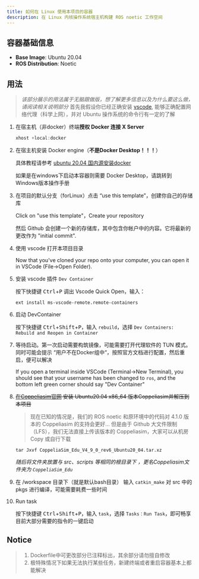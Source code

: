 ```yaml
---
title: 如何在 Linux 使用本项目的容器
description: 在 Linux 内核操作系统宿主机构建 ROS noetic 工作空间
---
```


## 容器基础信息
- **Base Image**: Ubuntu 20.04
- **ROS Distribution**: Noetic

## 用法

> *该部分展示的用法属于无脑跟做版，想了解更多信息以及为什么要这么做，请阅读相关说明部分*
> 首先我假设你已经正确安装 [vscode](https://code.visualstudio.com/), 能够正确配置网络代理（科学上网），并对 Ubuntu 操作系统的命令行有一定的了解

1. 在宿主机（非docker）终端**授权 Docker 连接 X Server**

    ```jsx
    xhost +local:docker
    ```

2. 在宿主机安装 Docker engine（**不是Docker Desktop！！！**）

   具体教程请参考 [ubuntu 20.04 国内源安装docker](https://www.cnblogs.com/lqqgis/p/18276118)

   如果是在windows下启动本容器则需要 Docker Desktop，请跳转到Windows版本操作手册

3. 在项目的默认分支（forLinux）点击 “use this template”，创建你自己的存储库

    Click on "use this template"，Create your repository  
    
    然后 Github 会创建一个新的存储库，其中包含你帐户中的内容。它将最新的更改作为 "initial commit".

4. 使用 vscode 打开本项目目录
    
    Now that you've cloned your repo onto your computer, you can open it in VSCode (File->Open Folder).
    
6. 安装 vscode 插件 `Dev Container`
    
    按下快捷键 <kbd>Ctrl</kbd>+<kbd>P</kbd> 调出 Vscode Quick Open，输入：
    
    ```
    ext install ms-vscode-remote.remote-containers
    ```
    
7. 启动 DevContainer
    
    按下快捷键 <kbd>Ctrl</kbd>+<kbd>Shift</kbd>+<kbd>P</kbd>，输入 `rebuild`，选择 `Dev Containers: Rebuild and Reopen in Container`
    
8. 等待启动。第一次启动需要构筑镜像，可能需要打开代理软件的 TUN 模式。同时可能会提示 “用户不在Docker组中“，按照官方文档进行配置，然后重启，便可以解决
    
    If you open a terminal inside VSCode (Terminal->New Terminal), you should see that your username has been changed to `ros`, and the bottom left green corner should say "Dev Container"

9. ~~[在Coppeliasim官网](https://www.coppeliarobotics.com/) 安装 Ubuntu20.04 x86_64 版本Coppeliasim并解压到本项目~~  
    > 现在已知的情况是，我们的 ROS noetic 和原环境中的代码对 4.1.0 版本的 Coppeliasim 的支持会更好... 但是由于 Github 大文件限制（LFS），我们无法直接上传该版本的 Coppeliasim，大家可以从机房 Copy 或自行下载
   
    ```
    tar Jxvf CoppeliaSim_Edu_V4_9_0_rev6_Ubuntu20_04.tar.xz
    ```
    *随后将文件夹放置与 src、scripts 等相同的根目录下 ，更名Coppeliasim文件夹为 `CoppeliaSim_Edu`*

10. 在 /workspace 目录下（就是默认bash目录） 输入 `catkin_make` 对 src 中的 pkgs 进行编译，可能需要耗费一些时间

11. Run task
    
    按下快捷键 <kbd>Ctrl</kbd>+<kbd>Shift</kbd>+<kbd>P</kbd>，输入 `task`，选择 `Tasks：Run Task`，即可畅享目前大部分需要的指令的一键启动

## Notice

> 1. Dockerfile中可更改部分已注释标出，其余部分请勿擅自修改
> 2. 极特殊情况下如果无法执行某些任务，新建终端或者重启容器基本上都能解决
